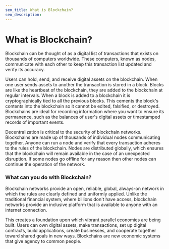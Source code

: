 ```yaml
---
seo_title: What is Blockchain?
seo_description:
---
```


# What is Blockchain?
Blockchain can be thought of as a digital list of transactions that exists on thousands of computers worldwide. These computers, known as nodes, communicate with each other to keep this transaction list updated and verify its accuracy.

Users can hold, send, and receive digital assets on the blockchain. When one user sends assets to another the transaction is stored in a block. Blocks are like the heartbeat of the blockchain, they are added to the blockchain at regular intervals. When a block is added to a blockchain it is cryptographically tied to all the previous blocks. This cements the block's contents into the blockchain so it cannot be edited, falsified, or destroyed. Blockchains are ideal for recording information where you want to ensure its permanence, such as the balances of user's digital assets or timestamped records of important events. 

Decentralization is critical to the security of blockchain networks. Blockchains are made up of thousands of individual nodes communicating together. Anyone can run a node and verify that every transaction adheres to the rules of the blockchain. Nodes are distributed globally, which ensures that the blockchain will remain available in the case of an unexpected disruption. If some nodes go offline for any reason then other nodes can continue the operation of the network. 

### What can you do with Blockchain? 
Blockchain networks provide an open, reliable, global, always-on network in which the rules are clearly defined and uniformly applied. Unlike the traditional financial system, where billions don't have access, blockchain networks provide an inclusive platform that is available to anyone with an internet connection. 

This creates a foundation upon which vibrant parallel economies are being built. Users can own digital assets, make transactions, set up digital contracts, build applications, create businesses, and cooperate together toward shared goals in new ways. Blockchains are new economic systems that give agency to common people. 